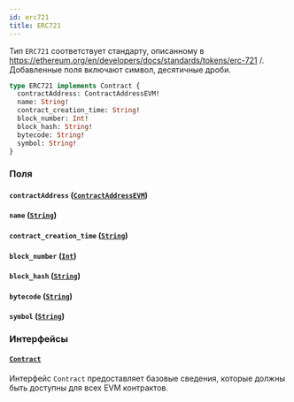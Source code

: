 ```yaml
---
id: erc721
title: ERC721
---
```



Тип `ERC721` соответствует стандарту, описанному в https://ethereum.org/en/developers/docs/standards/tokens/erc-721 /.
Добавленные поля включают символ, десятичные дроби.

```graphql
type ERC721 implements Contract {
  contractAddress: ContractAddressEVM!
  name: String!
  contract_creation_time: String!
  block_number: Int!
  block_hash: String!
  bytecode: String!
  symbol: String!
}
```


### Поля

#### `contractAddress` ([`ContractAddressEVM`](/reference/scalars/contract-address-evm))




#### `name` ([`String`](/reference/scalars/string))




#### `contract_creation_time` ([`String`](/reference/scalars/string))




#### `block_number` ([`Int`](/reference/scalars/int))




#### `block_hash` ([`String`](/reference/scalars/string))




#### `bytecode` ([`String`](/reference/scalars/string))




#### `symbol` ([`String`](/reference/scalars/string))




### Интерфейсы

#### [`Contract`](/reference/interfaces/contract) 

Интерфейс `Contract` предоставляет базовые сведения, которые должны быть доступны для всех EVM контрактов.


